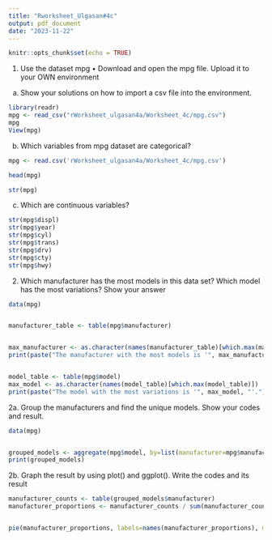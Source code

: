 ```yaml
---
title: "Rworksheet_Ulgasan#4c"
output: pdf_document
date: "2023-11-22"
---
```


```r
knitr::opts_chunk$set(echo = TRUE)
```
1. Use the dataset mpg
• Download and open the mpg file. Upload it to your OWN environment
a. Show your solutions on how to import a csv file into the environment.


```r


library(readr)
mpg <- read_csv("rWorksheet_ulgasan4a/Worksheet_4c/mpg.csv")
mpg
View(mpg)
```
b. Which variables from mpg dataset are categorical?
```r




mpg <- read.csv('rWorksheet_ulgasan4a/Worksheet_4c/mpg.csv')

head(mpg)

str(mpg)

```
c. Which are continuous variables?

```r


str(mpg$displ)
str(mpg$year)
str(mpg$cyl)
str(mpg$trans)
str(mpg$drv)
str(mpg$cty)
str(mpg$hwy)


```
2. Which manufacturer has the most models in this data set? Which model has the most variations?
Show your answer
```r


data(mpg)


manufacturer_table <- table(mpg$manufacturer)


max_manufacturer <- as.character(names(manufacturer_table)[which.max(manufacturer_table)])
print(paste("The manufacturer with the most models is '", max_manufacturer, "'."))


model_table <- table(mpg$model)
max_model <- as.character(names(model_table)[which.max(model_table)])
print(paste("The model with the most variations is '", max_model, "'."))


```
2a. Group the manufacturers and find the unique models. Show your codes and result.
```r

data(mpg)


grouped_models <- aggregate(mpg$model, by=list(manufacturer=mpg$manufacturer), unique)
print(grouped_models)


```
2b. Graph the result by using plot() and ggplot(). Write the codes and its result
```r

manufacturer_counts <- table(grouped_models$manufacturer)
manufacturer_proportions <- manufacturer_counts / sum(manufacturer_counts)


pie(manufacturer_proportions, labels=names(manufacturer_proportions), main="Proportion of Unique Models by Manufacturer")




```


